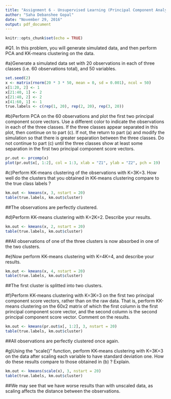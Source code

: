 ---
title: "Assignment 6 - Unsupervised Learning (Principal Component Analysis and Clustering)"
author: "Saha Debanshee Gopal"
date: "November 29, 2016"
output: pdf_document
---

```{r setup, include=FALSE}
knitr::opts_chunk$set(echo = TRUE)
```
#Q1. In this problem, you will generate simulated data, and then perform PCA and KK-means clustering on the data.

#a)Generate a simulated data set with 20 observations in each of three classes (i.e. 60 observations total), and 50 variables.

```{r}
set.seed(2)
x <- matrix(rnorm(20 * 3 * 50, mean = 0, sd = 0.001), ncol = 50)
x[1:20, 2] <- 1
x[21:40, 1] <- 2
x[21:40, 2] <- 2
x[41:60, 1] <- 1
true.labels <- c(rep(1, 20), rep(2, 20), rep(3, 20))
```

#b)Perform PCA on the 60 observations and plot the first two principal component score vectors. Use a different color to indicate the observations in each of the three classes. If the three classes appear separated in this plot, then continue on to part (c). If not, the return to part (a) and modify the simulation so that there is greater separation between the three classes. Do not continue to part (c) until the three classes show at least some separation in the first two principal component score vectors.

```{r}
pr.out <- prcomp(x)
plot(pr.out$x[, 1:2], col = 1:3, xlab = "Z1", ylab = "Z2", pch = 19)
```

#c)Perform KK-means clustering of the observations with K=3K=3. How well do the clusters that you obtained in KK-means clustering compare to the true class labels ?

```{r}
km.out <- kmeans(x, 3, nstart = 20)
table(true.labels, km.out$cluster)
```

##The observations are perfectly clustered.

#d)Perform KK-means clustering with K=2K=2. Describe your results.

```{r}
km.out <- kmeans(x, 2, nstart = 20)
table(true.labels, km.out$cluster)
```

##All observations of one of the three clusters is now absorbed in one of the two clusters.

#e)Now perform KK-means clustering with K=4K=4, and describe your results.

```{r}
km.out <- kmeans(x, 4, nstart = 20)
table(true.labels, km.out$cluster)
```

##The first cluster is splitted into two clusters.

#f)Perform KK-means clustering with K=3K=3 on the first two principal component score vectors, rather than on the raw data. That is, perform KK-means clustering on the 60x2 matrix of which the first column is the first principal component score vector, and the second column is the second principal component score vector. Comment on the results.

```{r}
km.out <- kmeans(pr.out$x[, 1:2], 3, nstart = 20)
table(true.labels, km.out$cluster)
```

##All observations are perfectly clustered once again.

#g)Using the "scale()" function, perform KK-means clustering with K=3K=3 on the data after scaling each variable to have standard deviation one. How do these results compare to those obtained in (b) ? Explain.

```{r}
km.out <- kmeans(scale(x), 3, nstart = 20)
table(true.labels, km.out$cluster)
```

##We may see that we have worse results than with unscaled data, as scaling affects the distance between the observations.
